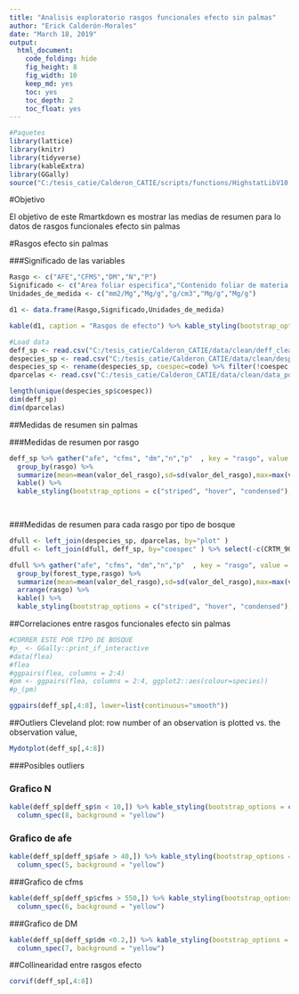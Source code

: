 ```yaml
---
title: "Analisis exploratorio rasgos funcionales efecto sin palmas"
author: "Erick Calderón-Morales"
date: "March 18, 2019"
output: 
  html_document:
    code_folding: hide
    fig_height: 8
    fig_width: 10
    keep_md: yes
    toc: yes
    toc_depth: 2
    toc_float: yes
---
```


```r
#Paquetes
library(lattice)
library(knitr)
library(tidyverse)
library(kableExtra)
library(GGally)
source("C:/tesis_catie/Calderon_CATIE/scripts/functions/HighstatLibV10.R")
```


#Objetivo

El objetivo de este Rmartkdown es mostrar las medias de resumen para lo datos de rasgos funcionales efecto sin palmas 

#Rasgos efecto sin palmas

###Significado de las variables 

```r
Rasgo <- c("AFE","CFMS","DM","N","P")
Significado <- c("Area foliar especifica","Contenido foliar de materia seca","Densidad de madera","Concentracion foliar de nitrogeno","Concentracion foliar de fosforo")
Unidades_de_medida <- c("mm2/Mg","Mg/g","g/cm3","Mg/g","Mg/g")

d1 <- data.frame(Rasgo,Significado,Unidades_de_medida)

kable(d1, caption = "Rasgos de efecto") %>% kable_styling(bootstrap_options = c("striped", "hover", "condensed"),full_width = F)

```


```r
#Load data
deff_sp <- read.csv("C:/tesis_catie/Calderon_CATIE/data/clean/deff_clean_sin_palmas.csv",header = T)
despecies_sp <- read.csv("C:/tesis_catie/Calderon_CATIE/data/clean/despecies_por_parcela.csv",header = T)
despecies_sp <- rename(despecies_sp, coespec=code) %>% filter(!coespec %in% c("EUTEPR","IRIADE","SOCREX","WELFRE"))
dparcelas <- read.csv("C:/tesis_catie/Calderon_CATIE/data/clean/data_posicion_parcelas.csv",header = T)

length(unique(despecies_sp$coespec))
dim(deff_sp)
dim(dparcelas)
```



##Medidas de resumen sin palmas

###Medidas de resumen por rasgo
```r

deff_sp %>% gather("afe", "cfms", "dm","n","p"  , key = "rasgo", value = "valor_del_rasgo") %>% 
  group_by(rasgo) %>% 
  summarize(mean=mean(valor_del_rasgo),sd=sd(valor_del_rasgo),max=max(valor_del_rasgo),min=min(valor_del_rasgo)) %>%
  kable() %>% 
  kable_styling(bootstrap_options = c("striped", "hover", "condensed"),full_width = F)

  
```
###Medidas de resumen para cada rasgo por tipo de bosque
```r

dfull <- left_join(despecies_sp, dparcelas, by="plot" )
dfull <- left_join(dfull, deff_sp, by="coespec" ) %>% select(-c(CRTM_90_X,CRTM_90_Y))

dfull %>% gather("afe", "cfms", "dm","n","p"  , key = "rasgo", value = "valor_del_rasgo") %>% 
  group_by(forest_type,rasgo) %>% 
  summarize(mean=mean(valor_del_rasgo),sd=sd(valor_del_rasgo),max=max(valor_del_rasgo),min=min(valor_del_rasgo)) %>%
  arrange(rasgo) %>% 
  kable() %>% 
  kable_styling(bootstrap_options = c("striped", "hover", "condensed"),full_width = F)

```


##Correlaciones entre rasgos funcionales efecto sin palmas

```r
#CORRER ESTE POR TIPO DE BOSQUE
#p_ <- GGally::print_if_interactive
#data(flea)
#flea
#ggpairs(flea, columns = 2:4)
#pm <- ggpairs(flea, columns = 2:4, ggplot2::aes(colour=species))
#p_(pm)
```

```r
ggpairs(deff_sp[,4:8], lower=list(continuous="smooth"))
```

##Outliers
Cleveland plot:  row number of an observation is plotted vs. the observation value,
```r
Mydotplot(deff_sp[,4:8])
```



###Posibles outliers

### Grafico N
```r
kable(deff_sp[deff_sp$n < 10,]) %>% kable_styling(bootstrap_options = c("striped", "hover", "condensed"),full_width = F) %>% 
  column_spec(8, background = "yellow")
```

### Grafico de afe
```r

kable(deff_sp[deff_sp$afe > 40,]) %>% kable_styling(bootstrap_options = c("striped", "hover", "condensed"),full_width = F) %>% 
  column_spec(5, background = "yellow")
```

###Grafico de cfms
```r
kable(deff_sp[deff_sp$cfms > 550,]) %>% kable_styling(bootstrap_options = c("striped", "hover", "condensed"),full_width = F) %>% 
  column_spec(6, background = "yellow")

```

###Grafico de DM
```r
kable(deff_sp[deff_sp$dm <0.2,]) %>% kable_styling(bootstrap_options = c("striped", "hover", "condensed"),full_width = F) %>% 
  column_spec(7, background = "yellow")

```

##Collinearidad entre rasgos efecto 
```r
corvif(deff_sp[,4:8])
```
